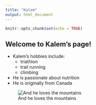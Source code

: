 ```yaml
---
title: "Kalem"
output: html_document
---
```


```r
knitr::opts_chunk$set(echo = TRUE)
```

## Welcome to Kalem's page!

- Kalem's hobbies include:
  - triathlon
  - trail running
  - climbing
- He is passionate about nutrition
- He is originally from Canada 


![And he loves the mountains](https://encrypted-tbn0.gstatic.com/images?q=tbn:ANd9GcSeJBAJp2fDuukWSKZnlwm9Wt1UhV53W1tQhQ&s)